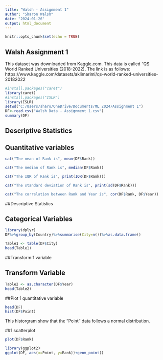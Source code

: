 ---
title: "Walsh - Assignment 1"
author: "Sharon Walsh"
date: "2024-01-26"
output: html_document
---

```{r setup, include=FALSE}
knitr::opts_chunk$set(echo = TRUE)
```

## Walsh Assignment 1

This dataset was downloaded from Kaggle.com. This data is called "QS World Ranked Universities (2018-2022). The link is as follows: https://www.kaggle.com/datasets/aklimarimi/qs-world-ranked-universities-20182022



```{r}
#install.packages("caret")
library(caret)
#install.packages("ISLR")
library(ISLR)
setwd("C:/Users/sharo/OneDrive/Documents/ML 2024/Assignment 1")
DF<-read.csv("Walsh Data - Assignment 1.csv")
summary(DF)
```

## Descriptive Statistics 

## Quantitative variables

```{r}
cat("The mean of Rank is", mean(DF$Rank))
```

```{r}
cat("The median of Rank is", median(DF$Rank))
```

```{r}
cat("The IQR of Rank is", print(IQR(DF$Rank)))
```
```{r}
cat("The standard deviation of Rank is", print(sd(DF$Rank)))
```

```{r}
cat("The correlation between Rank and Year is", cor(DF$Rank, DF$Year))
```
##Descriptive Statistics

## Categorical Variables

```{r}
library(dplyr)
DF%>%group_by(Country)%>%summarise(City=n())%>%as.data.frame()
```


```{r}
Table1 <- table(DF$City)
head(Table1)
```
##Transform 1 variable

## Transform Variable

```{r}
Table2 <- as.character(DF$Year)
head(Table2)
```
##Plot 1 quantitative variable

```{r}
head(DF)
hist(DF$Point)
```

This historgram show that the "Point" data follows a normal distribution. 

##1 scatterplot

```{r}
plot(DF$Rank)
```
```{r}
library(ggplot2)
ggplot(DF, aes(x=Point, y=Rank))+geom_point()
```

